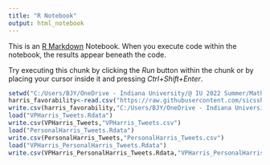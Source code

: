 ```yaml
---
title: "R Notebook"
output: html_notebook
---
```


This is an [R Markdown](http://rmarkdown.rstudio.com) Notebook. When you execute code within the notebook, the results appear beneath the code. 

Try executing this chunk by clicking the *Run* button within the chunk or by placing your cursor inside it and pressing *Ctrl+Shift+Enter*. 

```r
setwd("C:/Users/BJY/OneDrive - Indiana University/@ IU 2022 Summer/Mathematica_Howard/sicss-howard-mathematica-R-2022/Day 3_text_analysis(20220622)")
harris_favorability<-read.csv("https://raw.githubusercontent.com/sicsshowardmathematica/day3_twitter_data/main/vp_harris_favorability.csv")
write.csv(harris_favorability,"C:/Users/BJY/OneDrive - Indiana University/@ IU 2022 Summer/Mathematica_Howard/sicss-howard-mathematica-R-2022/Day 3_text_analysis(20220622)/harris_favorability.csv")
load("VPHarris_Tweets.Rdata")
write.csv(VPHarris_Tweets,"VPHarris_Tweets.csv")
load("PersonalHarris_Tweets.Rdata")
write.csv(PersonalHarris_Tweets,"PersonalHarris_Tweets.csv")
load("VPHarris_PersonalHarris_Tweets.Rdata")
write.csv(VPHarris_PersonalHarris_Tweets.Rdata,"VPHarris_PersonalHarris_Tweets.csv")

```
